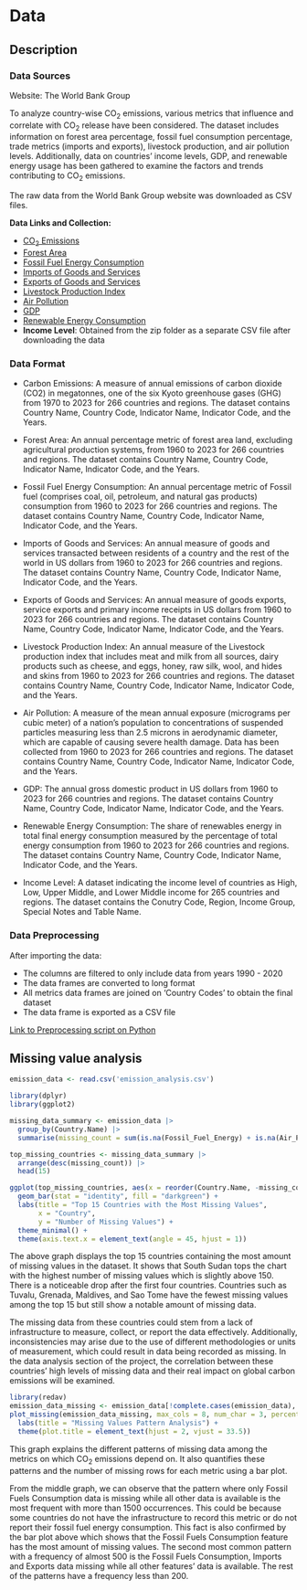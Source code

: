 # Data

## Description

### Data Sources
Website: The World Bank Group

To analyze country-wise CO<sub>2</sub> emissions, various metrics that influence and correlate with CO<sub>2</sub> release have been considered. The dataset includes information on forest area percentage, fossil fuel consumption percentage, trade metrics (imports and exports), livestock production, and air pollution levels. Additionally, data on countries' income levels, GDP, and renewable energy usage has been gathered to examine the factors and trends contributing to CO<sub>2</sub> emissions.

The raw data from the World Bank Group website was downloaded as CSV files.

**Data Links and Collection:**

- [CO<sub>2</sub> Emissions](https://data.worldbank.org/indicator/EN.GHG.CO2.MT.CE.AR5)
- [Forest Area](https://data.worldbank.org/indicator/AG.LND.FRST.ZS)
- [Fossil Fuel Energy Consumption](https://data.worldbank.org/indicator/EG.USE.COMM.FO.ZS)
- [Imports of Goods and Services](https://data.worldbank.org/indicator/BM.GSR.GNFS.CD)
- [Exports of Goods and Services](https://data.worldbank.org/indicator/BX.GSR.TOTL.CD)
- [Livestock Production Index](https://data.worldbank.org/indicator/AG.PRD.LVSK.XD)
- [Air Pollution](https://data.worldbank.org/indicator/EN.ATM.PM25.MC.M3)
- [GDP](https://data.worldbank.org/indicator/NY.GDP.MKTP.CD)
- [Renewable Energy Consumption](https://data.worldbank.org/indicator/EG.FEC.RNEW.ZS)
- **Income Level**: Obtained from the zip folder as a separate CSV file after downloading the data

### Data Format
- Carbon Emissions: A measure of annual emissions of carbon dioxide (CO2) in megatonnes, one of the six Kyoto greenhouse gases (GHG) from 1970 to 2023 for 266 countries and regions. The dataset contains Country Name, Country Code, Indicator Name, Indicator Code, and the Years.

- Forest Area: An annual percentage metric of forest area land, excluding agricultural production systems, from 1960 to 2023 for 266 countries and regions. The dataset contains Country Name, Country Code, Indicator Name, Indicator Code, and the Years.

- Fossil Fuel Energy Consumption: An annual percentage metric of Fossil fuel (comprises coal, oil, petroleum, and natural gas products) consumption from 1960 to 2023 for 266 countries and regions. The dataset contains Country Name, Country Code, Indicator Name, Indicator Code, and the Years.

- Imports of Goods and Services: An annual measure of goods and services transacted between residents of a country and the rest of the world in US dollars from 1960 to 2023 for 266 countries and regions. The dataset contains Country Name, Country Code, Indicator Name, Indicator Code, and the Years.

- Exports of Goods and Services: An annual measure of goods exports, service exports and primary income receipts in US dollars from 1960 to 2023 for 266 countries and regions. The dataset contains Country Name, Country Code, Indicator Name, Indicator Code, and the Years.

- Livestock Production Index: An annual measure of the Livestock production index that includes meat and milk from all sources, dairy products such as cheese, and eggs, honey, raw silk, wool, and hides and skins from 1960 to 2023 for 266 countries and regions. The dataset contains Country Name, Country Code, Indicator Name, Indicator Code, and the Years.

- Air Pollution: A measure of the mean annual exposure (micrograms per cubic meter) of a nation's population to concentrations of suspended particles measuring less than 2.5 microns in aerodynamic diameter, which are capable of causing severe health damage. Data has been collected from 1960 to 2023 for 266 countries and regions. The dataset contains Country Name, Country Code, Indicator Name, Indicator Code, and the Years.

- GDP: The annual gross domestic product in US dollars from 1960 to 2023 for 266 countries and regions. The dataset contains Country Name, Country Code, Indicator Name, Indicator Code, and the Years.

- Renewable Energy Consumption: The share of renewables energy in total final energy consumption measured by the percentage of total energy consumption from 1960 to 2023 for 266 countries and regions. The dataset contains Country Name, Country Code, Indicator Name, Indicator Code, and the Years.

- Income Level: A dataset indicating the income level of countries as High, Low, Upper Middle, and Lower Middle income for 265 countries and regions. The dataset contains the Conutry Code, Region, Income Group, Special Notes and Table Name.

### Data Preprocessing
After importing the data:

- The columns are filtered to only include data from years 1990 - 2020
- The data frames are converted to long format
- All metrics data frames are joined on ‘Country Codes’ to obtain the final dataset
- The data frame is exported as a CSV file

[Link to Preprocessing script on Python](data_preprocessing/Data_Preprocessing.html)

## Missing value analysis
```r
emission_data <- read.csv('emission_analysis.csv')
```

```r
library(dplyr)
library(ggplot2)

missing_data_summary <- emission_data |>
  group_by(Country.Name) |>
  summarise(missing_count = sum(is.na(Fossil_Fuel_Energy) + is.na(Air_Pollution) + is.na(GDP) + is.na(Exports) + is.na(Forest_Area) + is.na(Imports) + is.na(Livestock_Production) + is.na(Renewable_Energy)))

top_missing_countries <- missing_data_summary |>
  arrange(desc(missing_count)) |>
  head(15)

ggplot(top_missing_countries, aes(x = reorder(Country.Name, -missing_count), y = missing_count)) +
  geom_bar(stat = "identity", fill = "darkgreen") +
  labs(title = "Top 15 Countries with the Most Missing Values",
       x = "Country",
       y = "Number of Missing Values") +
  theme_minimal() +
  theme(axis.text.x = element_text(angle = 45, hjust = 1)) 
```
The above graph displays the top 15 countries containing the most amount of missing values in the dataset. It shows that South Sudan tops the chart with the highest number of missing values which is slightly above 150. There is a noticeable drop after the first four countries. Countries such as Tuvalu, Grenada, Maldives, and Sao Tome have the fewest missing values among the top 15 but still show a notable amount of missing data.

The missing data from these countries could stem from a lack of infrastructure to measure, collect, or report the data effectively. Additionally, inconsistencies may arise due to the use of different methodologies or units of measurement, which could result in data being recorded as missing. In the data analysis section of the project, the correlation between these countries' high levels of missing data and their real impact on global carbon emissions will be examined.

```r
library(redav)
emission_data_missing <- emission_data[!complete.cases(emission_data), ]
plot_missing(emission_data_missing, max_cols = 8, num_char = 3, percent = FALSE) +
  labs(title = "Missing Values Pattern Analysis") +
  theme(plot.title = element_text(hjust = 2, vjust = 33.5))
```
This graph explains the different patterns of missing data among the metrics on which CO<sub>2</sub> emissions depend on. It also quantifies these patterns and the number of missing rows for each metric using a bar plot.

From the middle graph, we can observe that the pattern where only Fossil Fuels Consumption data is missing while all other data is available is the most frequent with more than 1500 occurrences. This could be because some countries do not have the infrastructure to record this metric or do not report their fossil fuel energy consumption. This fact is also confirmed by the bar plot above which shows that the Fossil Fuels Consumption feature has the most amount of missing values. The second most common pattern with a frequency of almost 500 is the Fossil Fuels Consumption, Imports and Exports data missing while all other features' data is available. The rest of the patterns have a frequency less than 200.
